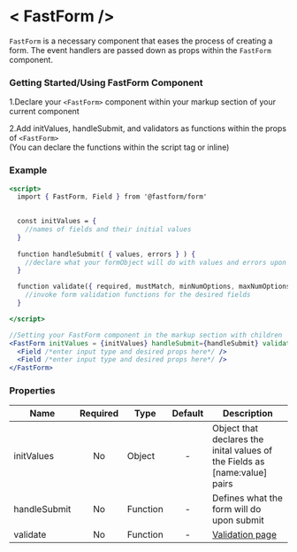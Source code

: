 

<Meta title='FastForm/Example' component={FastForm} />

# &lt; FastForm /&gt;

`FastForm` is a necessary component that eases the process of creating a form. The event handlers are passed down as props within the `FastForm` component.

### Getting Started/Using FastForm Component

1.Declare your `<FastForm>` component within your markup section of your current component <br />

2.Add initValues, handleSubmit, and validators as functions within the props of `<FastForm>` <br />
(You can declare the functions within the script tag or inline)

### Example
```jsx
<script>
  import { FastForm, Field } from '@fastform/form'
  

  const initValues = {
    //names of fields and their initial values
  }
  
  function handleSubmit( { values, errors } ) {
    //declare what your formObject will do with values and errors upon submitting
  }

  function validate({ required, mustMatch, minNumOptions, maxNumOptions, customValidators }) {
    //invoke form validation functions for the desired fields  
  }

</script>

//Setting your FastForm component in the markup section with children
<FastForm initValues = {initValues} handleSubmit={handleSubmit} validate={validate}>
  <Field /*enter input type and desired props here*/ />
  <Field /*enter input type and desired props here*/ />
</FastForm>
```


### Properties

| Name | Required| Type | Default | Description |
|------|:-------:|------| :-----: |-------------|
|initValues| No |Object | - | Object that declares the inital values of the Fields as [name:value] pairs 
|handleSubmit| No | Function| - | Defines what the form will do upon submit
|validate| No | Function | - | [Validation page](?path=/docs/some--id)